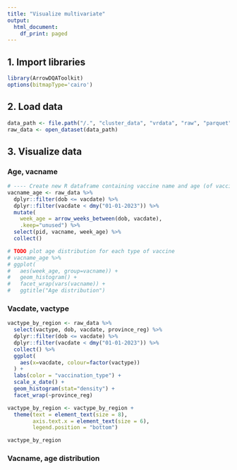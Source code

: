 ```yaml
---
title: "Visualize multivariate"
output:
  html_document:
    df_print: paged
---
```



## 1. Import libraries
```r
library(ArrowDQAToolkit)
options(bitmapType='cairo')
```


## 2. Load data
```r
data_path <- file.path("/.", "cluster_data", "vrdata", "raw", "parquet")
raw_data <- open_dataset(data_path)
```


## 3. Visualize data

### Age, vacname
```r
# ---- Create new R dataframe containing vaccine name and age (of vaccination)
vacname_age <- raw_data %>% 
  dplyr::filter(dob <= vacdate) %>% 
  dplyr::filter(vacdate < dmy("01-01-2023")) %>% 
  mutate(
    week_age = arrow_weeks_between(dob, vacdate),
    .keep="unused") %>%
  select(pid, vacname, week_age) %>% 
  collect()

# TODO plot age distribution for each type of vaccine 
# vacname_age %>% 
# ggplot(
#   aes(week_age, group=vacname)) +
#   geom_histogram() +
#   facet_wrap(vars(vacname)) + 
#   ggtitle("Age distribution") 
```

### Vacdate, vactype
```r
vactype_by_region <- raw_data %>% 
  select(vactype, dob, vacdate, province_reg) %>% 
  dplyr::filter(dob <= vacdate) %>% 
  dplyr::filter(vacdate < dmy("01-01-2023")) %>% 
  collect() %>% 
  ggplot(
    aes(x=vacdate, colour=factor(vactype))
  ) +
  labs(color = "vaccination_type") +
  scale_x_date() +
  geom_histogram(stat="density") +
  facet_wrap(~province_reg)

vactype_by_region <- vactype_by_region + 
  theme(text = element_text(size = 8), 
        axis.text.x = element_text(size = 6),
        legend.position = "bottom")

vactype_by_region 
```

### Vacname, age distribution  

```r

```


